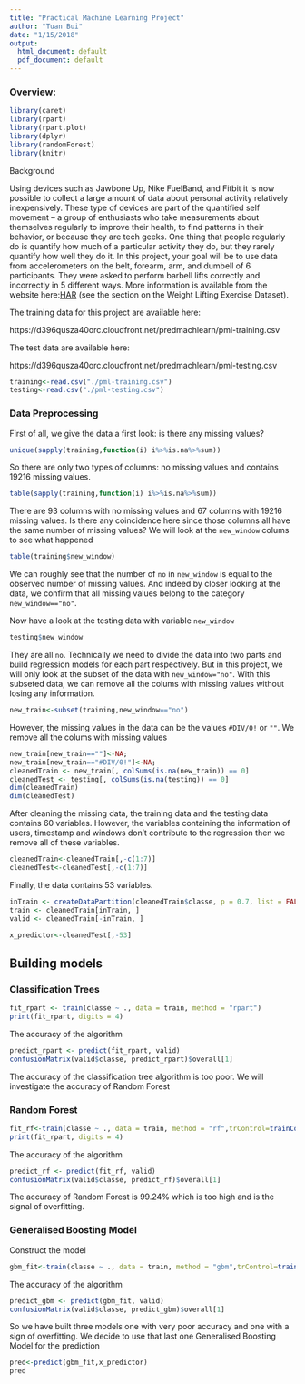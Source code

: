 ```yaml
---
title: "Practical Machine Learning Project"
author: "Tuan Bui"
date: "1/15/2018"
output:
  html_document: default
  pdf_document: default
---
```

### Overview:
```r
library(caret)
library(rpart)
library(rpart.plot)
library(dplyr)
library(randomForest)
library(knitr)
```

Background

Using devices such as Jawbone Up, Nike FuelBand, and Fitbit it is now possible to collect a large amount of data about personal activity relatively inexpensively. These type of devices are part of the quantified self movement – a group of enthusiasts who take measurements about themselves regularly to improve their health, to find patterns in their behavior, or because they are tech geeks. One thing that people regularly do is quantify how much of a particular activity they do, but they rarely quantify how well they do it. In this project, your goal will be to use data from accelerometers on the belt, forearm, arm, and dumbell of 6 participants. They were asked to perform barbell lifts correctly and incorrectly in 5 different ways. More information is available from the website here:[HAR]( http://web.archive.org/web/20161224072740/http:/groupware.les.inf.puc-rio.br/har) (see the section on the Weight Lifting Exercise Dataset).

The training data for this project are available here:

https://d396qusza40orc.cloudfront.net/predmachlearn/pml-training.csv

The test data are available here:

https://d396qusza40orc.cloudfront.net/predmachlearn/pml-testing.csv

```r
training<-read.csv("./pml-training.csv")
testing<-read.csv("./pml-testing.csv")
```

### Data Preprocessing

First of all, we give the data a first look: is there any missing values?
```r
unique(sapply(training,function(i) i%>%is.na%>%sum))
```
So there are only two types of columns: no missing values and contains 19216 missing values.

```r
table(sapply(training,function(i) i%>%is.na%>%sum))

```

There are 93 columns with no missing values and 67 columns with 19216 missing values. Is there any coincidence here since those columns all have the same number of missing values? We will look at the `new_window` colums to see what happened
```r
table(training$new_window)
```

We can roughly see that the number of `no` in `new_window` is equal to the observed number of missing values. And indeed by closer looking at the data, we confirm that all missing values belong to the category `new_window=="no"`. 

Now have a look at the testing data with variable `new_window`

```r
testing$new_window
```
They are all `no`. Technically we need to divide the data into two parts and build regression models for each part respectively. But in this project, we will only look at the subset of the data with `new_window="no"`. With this subseted data, we can remove all the colums with missing values without losing any information.
```r
new_train<-subset(training,new_window=="no")
```

However, the missing values in the data can be the values `#DIV/0!` or `""`. We remove all the colums with missing values
```r
new_train[new_train==""]<-NA;
new_train[new_train=="#DIV/0!"]<-NA;
cleanedTrain <- new_train[, colSums(is.na(new_train)) == 0]
cleanedTest <- testing[, colSums(is.na(testing)) == 0]
dim(cleanedTrain)
dim(cleanedTest)
```
After cleaning the missing data, the training data and the testing data contains 60 variables. However, the variables containing the information of users, timestamp and windows don't contribute to the regression then we remove all of these variables.

```r
cleanedTrain<-cleanedTrain[,-c(1:7)]
cleanedTest<-cleanedTest[,-c(1:7)]
```
Finally, the data contains 53 variables.

```r
inTrain <- createDataPartition(cleanedTrain$classe, p = 0.7, list = FALSE)
train <- cleanedTrain[inTrain, ]
valid <- cleanedTrain[-inTrain, ]

x_predictor<-cleanedTest[,-53]
```

## Building models

### Classification Trees
```r
fit_rpart <- train(classe ~ ., data = train, method = "rpart")
print(fit_rpart, digits = 4)
```

The accuracy of the algorithm
```r
predict_rpart <- predict(fit_rpart, valid)
confusionMatrix(valid$classe, predict_rpart)$overall[1]
```
The accuracy of the classification tree algorithm is too poor. We will investigate the accuracy of Random Forest 

### Random Forest

```r
fit_rf<-train(classe ~ ., data = train, method = "rf",trControl=trainControl(method = "cv", number = 5))
print(fit_rpart, digits = 4)
```

The accuracy of the algorithm
```r
predict_rf <- predict(fit_rf, valid)
confusionMatrix(valid$classe, predict_rf)$overall[1]
```

The accuracy of Random Forest is 99.24% which is too high and is the signal of overfitting. 

### Generalised Boosting Model

Construct the model

```r
gbm_fit<-train(classe ~ ., data = train, method = "gbm",trControl=trainControl(method = "repeatedcv", number = 5,repeats=1),verbose = FALSE)
```

The accuracy of the algorithm
```r
predict_gbm <- predict(gbm_fit, valid)
confusionMatrix(valid$classe, predict_gbm)$overall[1]
```
So we have built three models one with very poor accuracy and one with a sign of overfitting. We decide to use that last one Generalised Boosting Model for the prediction

```r
pred<-predict(gbm_fit,x_predictor)
pred
```

